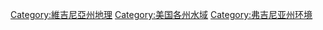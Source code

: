 [[Category:維吉尼亞州地理|Category:維吉尼亞州地理]]
[[Category:美国各州水域|Category:美国各州水域]]
[[Category:弗吉尼亚州环境|Category:弗吉尼亚州环境]]